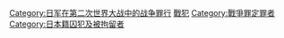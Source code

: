 [[Category:日军在第二次世界大战中的战争罪行|Category:日军在第二次世界大战中的战争罪行]]
[[Category:日本各犯行罪犯|戰犯]]
[[Category:戰爭罪定罪者|Category:戰爭罪定罪者]]
[[Category:日本籍囚犯及被拘留者|Category:日本籍囚犯及被拘留者]]